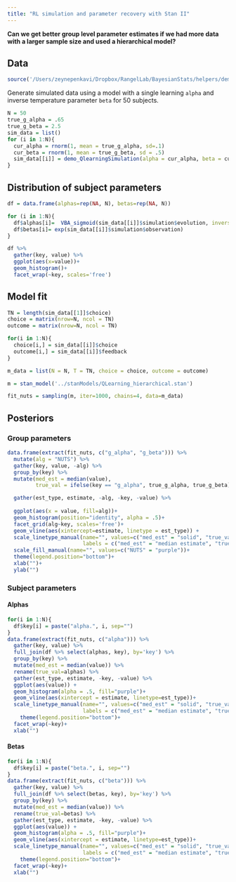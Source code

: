 ```yaml
---
title: "RL simulation and parameter recovery with Stan II"
---
```


**Can we get better group level parameter estimates if we had more data with a larger sample size and used a hierarchical model?**

## Data

```r
source('/Users/zeynepenkavi/Dropbox/RangelLab/BayesianStats/helpers/demo_QlearningSimulation.R')
```

Generate simulated data using a model with a single learning `alpha` and inverse temperature parameter `beta` for 50 subjects.

```r
N = 50
true_g_alpha = .65
true_g_beta = 2.5
sim_data = list()
for (i in 1:N){
  cur_alpha = rnorm(1, mean = true_g_alpha, sd=.1)
  cur_beta = rnorm(1, mean = true_g_beta, sd = .5)
  sim_data[[i]] = demo_QlearningSimulation(alpha = cur_alpha, beta = cur_beta)
}
```

## Distribution of subject parameters

```r
df = data.frame(alphas=rep(NA, N), betas=rep(NA, N))

for (i in 1:N){
  df$alphas[i]=  VBA_sigmoid(sim_data[[i]]$simulation$evolution, inverse=FALSE)
  df$betas[i]= exp(sim_data[[i]]$simulation$observation)
}
```

```r
df %>% 
  gather(key, value) %>%
  ggplot(aes(x=value))+
  geom_histogram()+
  facet_wrap(~key, scales='free')
```
## Model fit

```r
TN = length(sim_data[[1]]$choice)
choice = matrix(nrow=N, ncol = TN)
outcome = matrix(nrow=N, ncol = TN)

for(i in 1:N){
  choice[i,] = sim_data[[i]]$choice
  outcome[i,] = sim_data[[i]]$feedback
}

m_data = list(N = N, T = TN, choice = choice, outcome = outcome)
```

```r
m = stan_model('../stanModels/QLearning_hierarchical.stan')
```

```r
fit_nuts = sampling(m, iter=1000, chains=4, data=m_data)
```

## Posteriors

### Group parameters

```r
data.frame(extract(fit_nuts, c("g_alpha", "g_beta"))) %>%
  mutate(alg = "NUTS") %>%
  gather(key, value, -alg) %>%
  group_by(key) %>%
  mutate(med_est = median(value),
         true_val = ifelse(key == "g_alpha", true_g_alpha, true_g_beta)) %>%

  gather(est_type, estimate, -alg, -key, -value) %>%
  
  ggplot(aes(x = value, fill=alg))+
  geom_histogram(position="identity", alpha = .5)+
  facet_grid(alg~key, scales='free')+
  geom_vline(aes(xintercept=estimate, linetype = est_type)) +
  scale_linetype_manual(name="", values=c("med_est" = "solid", "true_val" = "dashed"),
                        labels = c("med_est" = "median estimate", "true_val" = "true value"))+
  scale_fill_manual(name="", values=c("NUTS" = "purple"))+
  theme(legend.position="bottom")+
  xlab("")+
  ylab("")
```

### Subject parameters

#### Alphas

```r
for(i in 1:N){
  df$key[i] = paste("alpha.", i, sep="")
}
data.frame(extract(fit_nuts, c("alpha"))) %>%
  gather(key, value) %>%
  full_join(df %>% select(alphas, key), by='key') %>%
  group_by(key) %>% 
  mutate(med_est = median(value)) %>%
  rename(true_val=alphas) %>%
  gather(est_type, estimate, -key, -value) %>%
  ggplot(aes(value)) +
  geom_histogram(alpha = .5, fill="purple")+
  geom_vline(aes(xintercept = estimate, linetype=est_type))+
  scale_linetype_manual(name="", values=c("med_est" = "solid", "true_val" = "dashed"),
                        labels = c("med_est" = "median estimate", "true_val" = "true value"))+
    theme(legend.position="bottom")+
  facet_wrap(~key)+
  xlab("")

```

#### Betas

```r
for(i in 1:N){
  df$key[i] = paste("beta.", i, sep="")
}
data.frame(extract(fit_nuts, c("beta"))) %>%
  gather(key, value) %>%
  full_join(df %>% select(betas, key), by='key') %>%
  group_by(key) %>% 
  mutate(med_est = median(value)) %>%
  rename(true_val=betas) %>%
  gather(est_type, estimate, -key, -value) %>%
  ggplot(aes(value)) +
  geom_histogram(alpha = .5, fill="purple")+
  geom_vline(aes(xintercept = estimate, linetype=est_type))+
  scale_linetype_manual(name="", values=c("med_est" = "solid", "true_val" = "dashed"),
                        labels = c("med_est" = "median estimate", "true_val" = "true value"))+
    theme(legend.position="bottom")+
  facet_wrap(~key)+
  xlab("")

```